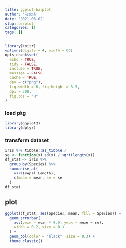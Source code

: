 ```yaml
---
title: ggplot-barplot
author: '刁文琦'
date: '2021-06-02'
slug: barplot
categories: []
tags: []
---
```


```r
library(knitr)
options(digits = 4, width = 80)
opts_chunk$set(
  echo = TRUE,
  tidy = FALSE,
  include = TRUE,
  message = FALSE,
  cache = TRUE,
  dev = c("png"),
  fig.width = 6, fig.height = 3.5,
  dpi = 300,
  fig.pos = "H"
)
```

### load pkg
```r
library(ggplot2)
library(dplyr)
```

### transform dataset
```r
iris %>% tibble::as_tibble()
se <- function(x) sd(x) / sqrt(length(x))
df_stat <- iris %>%
  group_by(Species) %>%
  summarise_at(
    vars(Sepal.Length),
    c(mean = mean, se = se)
  )
df_stat
```

## plot
```r
ggplot(df_stat, aes(Species, mean, fill = Species)) +
  geom_errorbar(
    aes(ymin = mean * 0.9, ymax = mean + se),
    width = 0.2, size = 0.3
  ) +
  geom_col(color = "black", size = 0.3) +
  theme_classic()
```